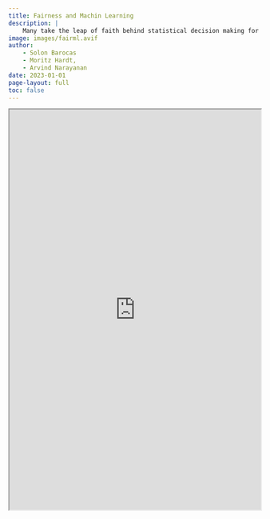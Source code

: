 ```yaml
---
title: Fairness and Machin Learning
description: |
    Many take the leap of faith behind statistical decision making for granted to an extent that it’s become difficult to question. In this book, we take machine learning as a reason to revisit this leap of faith and to interrogate how institutions make decisions about individuals. If machine learning is our way into studying institutional decision making, fairness is the moral lens through which we examine those decisions.
image: images/fairml.avif
author:
    - Solon Barocas
    - Moritz Hardt, 
    - Arvind Narayanan
date: 2023-01-01
page-layout: full
toc: false
---
```


```{=html}
<iframe width="100%" height="800" src="https://fairmlbook.org/" title="Fairness and Machine Learning"></iframe>
```
